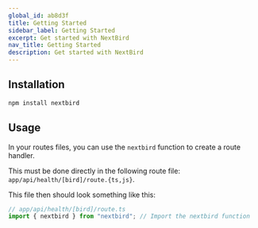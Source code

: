 ```yaml
---
global_id: ab8d3f
title: Getting Started
sidebar_label: Getting Started
excerpt: Get started with NextBird
nav_title: Getting Started
description: Get started with NextBird
---
```


## Installation

```bash
npm install nextbird
```

## Usage

In your routes files, you can use the `nextbird` function to create a route handler.

This must be done directly in the following route file: `app/api/health/[bird]/route.{ts,js}`.

This file then should look something like this:

```ts
// app/api/health/[bird]/route.ts
import { nextbird } from "nextbird"; // Import the nextbird function
```
